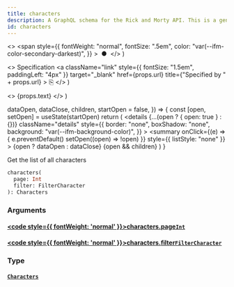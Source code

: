 ```yaml
---
title: characters
description: A GraphQL schema for the Rick and Morty API. This is a generated file.
id: characters
---
```


  <>
    <span
      style={{
        fontWeight: "normal",
        fontSize: ".5em",
        color: "var(--ifm-color-secondary-darkest)",
      }}
    >
      &nbsp;●&nbsp;
    </span>
  </>
)

  <>
    Specification
    <a
      className="link"
      style={{ fontSize: "1.5em", paddingLeft: "4px" }}
      target="\_blank"
      href={props.url}
      title={"Specified by " + props.url}
    >
      ⎘
    </a>
  </>
)

  <>
    <span className={props.class}>{props.text}</span>
  </>
)


  dataOpen,
  dataClose,
  children,
  startOpen = false,
}) => {
  const [open, setOpen] = useState(startOpen)
  return (
    <details
      {...(open ? { open: true } : {})}
      className="details"
      style={{
        border: "none",
        boxShadow: "none",
        background: "var(--ifm-background-color)",
      }}
    >
      <summary
        onClick={(e) => {
          e.preventDefault()
          setOpen((open) => !open)
        }}
        style={{ listStyle: "none" }}
      >
        {open ? dataOpen : dataClose}
      </summary>
      {open && children}
    </details>
  )
}

Get the list of all characters

```graphql
characters(
  page: Int
  filter: FilterCharacter
): Characters
```

### Arguments

#### [<code style={{ fontWeight: 'normal' }}>characters.<b>page</b></code>](#)<Bullet />[`Int`](/docs/graphql/rickandmorty/scalars/int.mdx) <Badge class="badge badge--secondary" text="scalar"/>

#### [<code style={{ fontWeight: 'normal' }}>characters.<b>filter</b></code>](#)<Bullet />[`FilterCharacter`](/docs/graphql/rickandmorty/inputs/filter-character.mdx) <Badge class="badge badge--secondary" text="input"/>

### Type

#### [`Characters`](/docs/graphql/rickandmorty/objects/characters.mdx) <Badge class="badge badge--secondary" text="object"/>
